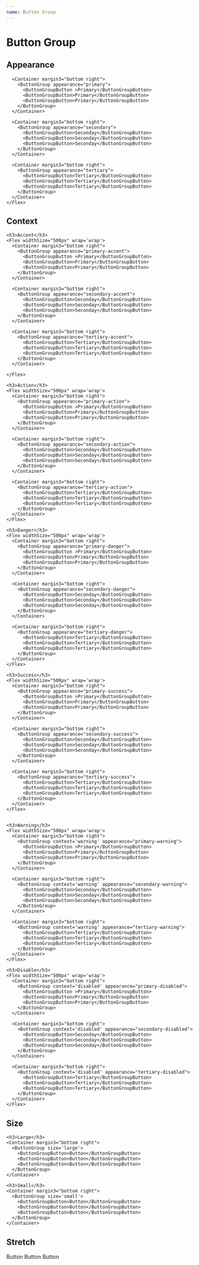 ```yaml
---
name: Button Group
---
```



# Button Group

<Props of={ButtonGroup} />

## Appearance

<Playground>
  <ThemeProvider>
    <Flex widthSize="500px" wrap='wrap'>


      <Container margin3="bottom right">
        <ButtonGroup appearance="primary">
          <ButtonGroupButton >Primary</ButtonGroupButton>
          <ButtonGroupButton>Primary</ButtonGroupButton>
          <ButtonGroupButton>Primary</ButtonGroupButton>
        </ButtonGroup>
      </Container>

      <Container margin3="bottom right">
        <ButtonGroup appearance="secondary">
          <ButtonGroupButton>Seconday</ButtonGroupButton>
          <ButtonGroupButton>Seconday</ButtonGroupButton>
          <ButtonGroupButton>Seconday</ButtonGroupButton>
        </ButtonGroup>
      </Container>

      <Container margin3="bottom right">
        <ButtonGroup appearance="tertiary">
          <ButtonGroupButton>Tertiary</ButtonGroupButton>
          <ButtonGroupButton>Tertiary</ButtonGroupButton>
          <ButtonGroupButton>Tertiary</ButtonGroupButton>
        </ButtonGroup>
      </Container>
    </Flex>

  </ThemeProvider>
</Playground>

## Context

<Playground>
  <ThemeProvider>

    <h3>Accent</h3>
    <Flex widthSize="500px" wrap='wrap'>
      <Container margin3="bottom right">
        <ButtonGroup appearance="primary-accent">
          <ButtonGroupButton >Primary</ButtonGroupButton>
          <ButtonGroupButton>Primary</ButtonGroupButton>
          <ButtonGroupButton>Primary</ButtonGroupButton>
        </ButtonGroup>
      </Container>

      <Container margin3="bottom right">
        <ButtonGroup appearance="secondary-accent">
          <ButtonGroupButton>Seconday</ButtonGroupButton>
          <ButtonGroupButton>Seconday</ButtonGroupButton>
          <ButtonGroupButton>Seconday</ButtonGroupButton>
        </ButtonGroup>
      </Container>

      <Container margin3="bottom right">
        <ButtonGroup appearance="tertiary-accent">
          <ButtonGroupButton>Tertiary</ButtonGroupButton>
          <ButtonGroupButton>Tertiary</ButtonGroupButton>
          <ButtonGroupButton>Tertiary</ButtonGroupButton>
        </ButtonGroup>
      </Container>

    </Flex>

    <h3>Action</h3>
    <Flex widthSize="500px" wrap='wrap'>
      <Container margin3="bottom right">
        <ButtonGroup appearance="primary-action">
          <ButtonGroupButton >Primary</ButtonGroupButton>
          <ButtonGroupButton>Primary</ButtonGroupButton>
          <ButtonGroupButton>Primary</ButtonGroupButton>
        </ButtonGroup>
      </Container>

      <Container margin3="bottom right">
        <ButtonGroup appearance="secondary-action">
          <ButtonGroupButton>Seconday</ButtonGroupButton>
          <ButtonGroupButton>Seconday</ButtonGroupButton>
          <ButtonGroupButton>Seconday</ButtonGroupButton>
        </ButtonGroup>
      </Container>

      <Container margin3="bottom right">
        <ButtonGroup appearance="tertiary-action">
          <ButtonGroupButton>Tertiary</ButtonGroupButton>
          <ButtonGroupButton>Tertiary</ButtonGroupButton>
          <ButtonGroupButton>Tertiary</ButtonGroupButton>
        </ButtonGroup>
      </Container>
    </Flex>

    <h3>Danger</h3>
    <Flex widthSize="500px" wrap='wrap'>
      <Container margin3="bottom right">
        <ButtonGroup appearance="primary-danger">
          <ButtonGroupButton >Primary</ButtonGroupButton>
          <ButtonGroupButton>Primary</ButtonGroupButton>
          <ButtonGroupButton>Primary</ButtonGroupButton>
        </ButtonGroup>
      </Container>

      <Container margin3="bottom right">
        <ButtonGroup appearance="secondary-danger">
          <ButtonGroupButton>Seconday</ButtonGroupButton>
          <ButtonGroupButton>Seconday</ButtonGroupButton>
          <ButtonGroupButton>Seconday</ButtonGroupButton>
        </ButtonGroup>
      </Container>

      <Container margin3="bottom right">
        <ButtonGroup appearance="tertiary-danger">
          <ButtonGroupButton>Tertiary</ButtonGroupButton>
          <ButtonGroupButton>Tertiary</ButtonGroupButton>
          <ButtonGroupButton>Tertiary</ButtonGroupButton>
        </ButtonGroup>
      </Container>
    </Flex>

    <h3>Success</h3>
    <Flex widthSize="500px" wrap='wrap'>
      <Container margin3="bottom right">
        <ButtonGroup appearance="primary-success">
          <ButtonGroupButton >Primary</ButtonGroupButton>
          <ButtonGroupButton>Primary</ButtonGroupButton>
          <ButtonGroupButton>Primary</ButtonGroupButton>
        </ButtonGroup>
      </Container>

      <Container margin3="bottom right">
        <ButtonGroup appearance="secondary-success">
          <ButtonGroupButton>Seconday</ButtonGroupButton>
          <ButtonGroupButton>Seconday</ButtonGroupButton>
          <ButtonGroupButton>Seconday</ButtonGroupButton>
        </ButtonGroup>
      </Container>

      <Container margin3="bottom right">
        <ButtonGroup appearance="tertiary-success">
          <ButtonGroupButton>Tertiary</ButtonGroupButton>
          <ButtonGroupButton>Tertiary</ButtonGroupButton>
          <ButtonGroupButton>Tertiary</ButtonGroupButton>
        </ButtonGroup>
      </Container>
    </Flex>


    <h3>Warning</h3>
    <Flex widthSize="500px" wrap='wrap'>
      <Container margin3="bottom right">
        <ButtonGroup context='warning' appearance="primary-warning">
          <ButtonGroupButton >Primary</ButtonGroupButton>
          <ButtonGroupButton>Primary</ButtonGroupButton>
          <ButtonGroupButton>Primary</ButtonGroupButton>
        </ButtonGroup>
      </Container>

      <Container margin3="bottom right">
        <ButtonGroup context='warning' appearance="secondary-warning">
          <ButtonGroupButton>Seconday</ButtonGroupButton>
          <ButtonGroupButton>Seconday</ButtonGroupButton>
          <ButtonGroupButton>Seconday</ButtonGroupButton>
        </ButtonGroup>
      </Container>

      <Container margin3="bottom right">
        <ButtonGroup context='warning' appearance="tertiary-warning">
          <ButtonGroupButton>Tertiary</ButtonGroupButton>
          <ButtonGroupButton>Tertiary</ButtonGroupButton>
          <ButtonGroupButton>Tertiary</ButtonGroupButton>
        </ButtonGroup>
      </Container>
    </Flex>

    <h3>Disable</h3>
    <Flex widthSize="500px" wrap='wrap'>
      <Container margin3="bottom right">
        <ButtonGroup context='disabled' appearance="primary-disabled">
          <ButtonGroupButton >Primary</ButtonGroupButton>
          <ButtonGroupButton>Primary</ButtonGroupButton>
          <ButtonGroupButton>Primary</ButtonGroupButton>
        </ButtonGroup>
      </Container>

      <Container margin3="bottom right">
        <ButtonGroup context='disabled' appearance="secondary-disabled">
          <ButtonGroupButton>Seconday</ButtonGroupButton>
          <ButtonGroupButton>Seconday</ButtonGroupButton>
          <ButtonGroupButton>Seconday</ButtonGroupButton>
        </ButtonGroup>
      </Container>

      <Container margin3="bottom right">
        <ButtonGroup context='disabled' appearance="tertiary-disabled">
          <ButtonGroupButton>Tertiary</ButtonGroupButton>
          <ButtonGroupButton>Tertiary</ButtonGroupButton>
          <ButtonGroupButton>Tertiary</ButtonGroupButton>
        </ButtonGroup>
      </Container>
    </Flex>

  </ThemeProvider>
</Playground>

## Size

<Playground>
  <ThemeProvider>

    <h3>Large</h3>
    <Container margin3="bottom right">
      <ButtonGroup size='large'>
        <ButtonGroupButton>Button</ButtonGroupButton>
        <ButtonGroupButton>Button</ButtonGroupButton>
        <ButtonGroupButton>Button</ButtonGroupButton>
      </ButtonGroup>
    </Container>

    <h3>Small</h3>
    <Container margin3="bottom right">
      <ButtonGroup size='small'>
        <ButtonGroupButton>Button</ButtonGroupButton>
        <ButtonGroupButton>Button</ButtonGroupButton>
        <ButtonGroupButton>Button</ButtonGroupButton>
      </ButtonGroup>
    </Container>

  </ThemeProvider>
</Playground>

## Stretch

<Playground>
  <ThemeProvider>
    <ButtonGroup stretch>
      <ButtonGroupButton>Button</ButtonGroupButton>
      <ButtonGroupButton>Button</ButtonGroupButton>
      <ButtonGroupButton>Button</ButtonGroupButton>
    </ButtonGroup>
  </ThemeProvider>
</Playground>
